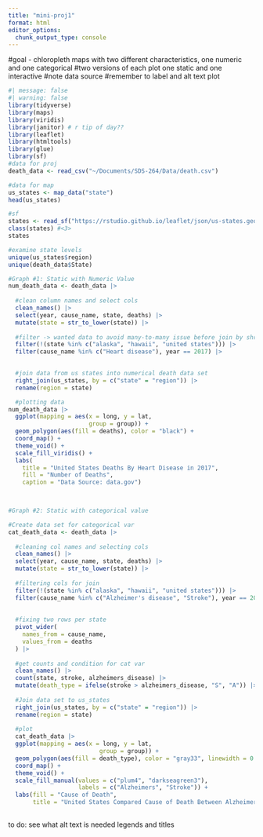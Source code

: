 ```yaml
---
title: "mini-proj1"
format: html
editor_options: 
  chunk_output_type: console
---
```


#goal - chloropleth maps with two different characteristics, one numeric and one categorical
#two versions of each plot one static and one interactive
#note data source
#remember to label and alt text plot

```r
#| message: false
#| warning: false
library(tidyverse)
library(maps)
library(viridis)
library(janitor) # r tip of day??
library(leaflet)
library(htmltools)
library(glue)
library(sf)
#data for proj
death_data <- read_csv("~/Documents/SDS-264/Data/death.csv")

#data for map
us_states <- map_data("state")
head(us_states)

#sf 
states <- read_sf("https://rstudio.github.io/leaflet/json/us-states.geojson")  #<2>
class(states) #<3>
states

```

```r
#examine state levels
unique(us_states$region)
unique(death_data$State)
```

```r
#Graph #1: Static with Numeric Value
num_death_data <- death_data |>
  
  #clean column names and select cols
  clean_names() |>
  select(year, cause_name, state, deaths) |>
  mutate(state = str_to_lower(state)) |>
  
  #filter -> wanted data to avoid many-to-many issue before join by shrinking dataset down
  filter(!(state %in% c("alaska", "hawaii", "united states"))) |>
  filter(cause_name %in% c("Heart disease"), year == 2017) |>
  

  #join data from us states into numerical death data set
  right_join(us_states, by = c("state" = "region")) |>
  rename(region = state) 

  #plotting data 
num_death_data |>
  ggplot(mapping = aes(x = long, y = lat,
                       group = group)) + 
  geom_polygon(aes(fill = deaths), color = "black") +
  coord_map() +  
  theme_void() +  
  scale_fill_viridis() +
  labs(   
    title = "United States Deaths By Heart Disease in 2017",
    fill = "Number of Deaths",
    caption = "Data Source: data.gov")

  


```
  

```r
#Graph #2: Static with categorical value

#Create data set for categorical var
cat_death_data <- death_data |>
  
  #cleaning col names and selecting cols
  clean_names() |>
  select(year, cause_name, state, deaths) |>
  mutate(state = str_to_lower(state)) |>
  
  #filtering cols for join
  filter(!(state %in% c("alaska", "hawaii", "united states"))) |>
  filter(cause_name %in% c("Alzheimer's disease", "Stroke"), year == 2017) |>
  
  
  #fixing two rows per state 
  pivot_wider(
    names_from = cause_name,
    values_from = deaths 
  ) |>
  
  #get counts and condition for cat var 
  clean_names() |>
  count(state, stroke, alzheimers_disease) |>
  mutate(death_type = ifelse(stroke > alzheimers_disease, "S", "A")) |>
  
  #Join data set to us_states
  right_join(us_states, by = c("state" = "region")) |>
  rename(region = state) 
  
  #plot
  cat_death_data |>
  ggplot(mapping = aes(x = long, y = lat,
                          group = group)) + 
  geom_polygon(aes(fill = death_type), color = "gray33", linewidth = 0.2) + 
  coord_map() + 
  theme_void() +  
  scale_fill_manual(values = c("plum4", "darkseagreen3"),
                    labels = c("Alzheimers", "Stroke")) +
  labs(fill = "Cause of Death",
       title = "United States Compared Cause of Death Between Alzheimers and Stroke in 2017") 
  
```

to do:
see what alt text is needed
legends and titles

